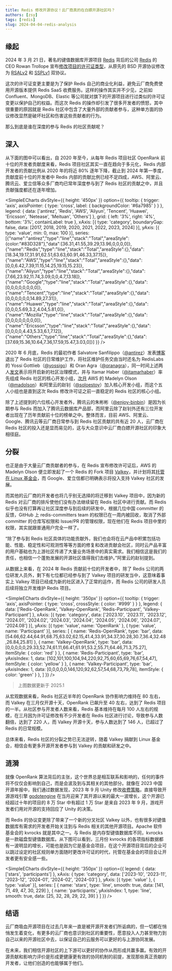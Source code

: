 ```yaml
---
title: Redis 修改开源协议！云厂商真的在白嫖开源社区吗？
authors: [zsy]
tags: [redis]
slug: 2024-04-04-redis-analysis
---
```


## 缘起

2024 年 3 月 21 日，著名的键值数据库开源项目 [Redis](https://github.com/redis/redis) 背后的公司 [Redis](https://redis.com/) 的 CEO Rowan Trollope 宣布[修改项目的许可证类型](https://redis.com/blog/redis-adopts-dual-source-available-licensing/)，从原先的 BSD 开源协议修改为 [RSALv2](https://redis.com/legal/rsalv2-agreement/) 和 [SSPLv1](https://www.mongodb.com/legal/licensing/server-side-public-license) 双协议。

这次的许可证变更主要是为了保护 Redis 自己的商业化利益，避免云厂商免费使用开源版本提供 Redis SaaS 收费服务。这样的操作其实并不少见，之前如 Confluent、MongoDB、Elastic 等公司就对旗下的开源项目进行过类似的许可证变更以保护自己的权益。而这次 Redis 的操作却引发了很多开发者的愤怒，其中很重要的原因就是 Redis 社区中包含了大量外部的贡献者参与，这种单方面的协议修改显然是破坏社区和伤害这些贡献者的行为。

那么到底是谁在深度的参与 Redis 的社区贡献呢？

## 深入

从下面的图中可以看出，自 2020 年至今，从每年 Redis 项目社区 OpenRank 前十位的开发者贡献度来看，Redis 项目社区其实一直在趋向于多元化，Redis 内部开发者的贡献比例从 2020 年的将近 80% 逐年下降，截止到 2024 年第一季度，贡献度前十位的开发者中 Redis 内部的贡献比例已经不足四成，AWS、阿里云、腾讯云、爱立信等众多厂商均已常年深度参与到了 Redis 社区的贡献之中，并且贡献强度都还在逐年增加。


<SimpleECharts divStyle={{ height: '450px' }} option={{
  tooltip: { trigger: 'axis', axisPointer: { type: 'cross', label: { backgroundColor: '#6a7985' } } },
  legend: {
    data: ['antirez', 'Redis', 'AWS', 'Aliyun', 'Tencent', 'Huawei', 'Ericsson', 'Netease', 'Meituan', 'Others']
  },
  grid: { left: '3%', right: '4%', bottom: '3%', containLabel: true },
  xAxis: [{ type: 'category', boundaryGap: false, data: [2017, 2018, 2019, 2020, 2021, 2022, 2023, 2024] }],
  yAxis: [{ type: 'value', min: 0, max: 100 }],
  series: [{"name":"antirez","type":"line","stack":"Total","areaStyle":{color:"#83D328"},"data":[36.31,41.55,39.29,13.96,0,0,0,0]},{"name":"Redis","type":"line","stack":"Total","areaStyle":{},"data":[18.34,19.17,31.91,62.51,63.63,60.91,46.33,37.15]},{"name":"AWS","type":"line","stack":"Total","areaStyle":{},"data":[0,0,6.42,7.39,11.15,14.25,19.15,15.23]},{"name":"Aliyun","type":"line","stack":"Total","areaStyle":{},"data":[7.66,23.92,11.74,3.09,0,0,4.7,13.18]},{"name":"Google","type":"line","stack":"Total","areaStyle":{},"data":[0,0,0,0,0,0,0,0]},{"name":"Tencent","type":"line","stack":"Total","areaStyle":{},"data":[0,0,0,0,0,0,14.89,27.31]},{"name":"Huawei","type":"line","stack":"Total","areaStyle":{},"data":[0,0,0,5.69,3.2,4.04,5.81,0]},{"name":"Mozilla","type":"line","stack":"Total","areaStyle":{},"data":[0,0,0,0,0,0,0,0]},{"name":"Ericsson","type":"line","stack":"Total","areaStyle":{},"data":[0,0,0,0,4.43,5.33,6.1,7.12]},{"name":"Others","type":"line","stack":"Total","areaStyle":{},"data":[37.69,15.36,10.64,7.36,17.59,15.47,3.03,0]}]
}} />

2020 年 6 月底，Redis 的最初作者 Salvatore Sanfilippo（[@antirez](https://github.com/antirez)）发表[博客](http://antirez.com/news/133)退出了 Redis 社区的日常维护工作，将社区维护任务交由当时还名为 RedisLabs 的 Yossi Gottlieb（[@yossigo](https://github.com/yossigo)）和 Oran Agra（[@oranagra](https://github.com/oranagra)），同一时间上述两人[发文](https://redis.com/blog/new-governance-for-redis/)表示将开启新的社区治理模式，并与 Itamar Haber（[@itamarhaber](https://github.com/itamarhaber)）率先组成 Redis 社区的核心开发小组，[次月](https://redis.com/blog/redis-core-team-update/) AWS 的 Madelyn Olson（[@madolson](https://github.com/madolson)）和阿里云的赵钊（[@soloestoy](https://github.com/soloestoy)）加入核心开发小组，而这个五人小组也是直到这次 Redis 修改许可证之前一直稳定的 Redis 社区的核心小组。

除了上述提到的六位核心开发者外，腾讯云的朱彬彬（[@enjoy-binbin](https://github.com/enjoy-binbin)）是因为长期参与 Redis 而加入了腾讯云数据库产品部，而阿里云除了赵钊外还有三位开发者出现在了历年贡献前十位的榜单之中。整体而言，目前 AWS、阿里云、Google、腾讯云等云厂商日常参与到 Redis 社区贡献的共有近 20 人，云厂商在 Redis 社区的投入还是显而易见的，这与大众意识中云厂商白嫖开源社区的印象大相径庭。

## 分裂

也正是由于大量云厂商贡献者的参与，在 Redis 宣布修改许可证后，AWS 的 Madelyn Olson 便立即发起了一个 Redis 的 Fork 项目 [Valkey](https://github.com/valkey-io/valkey)，并计划将其[托管在 Linux 基金会](https://www.linuxfoundation.org/press/linux-foundation-launches-open-source-valkey-community)，而 Google、爱立信都已明确表示将投入支持 Valkey 社区的发展。

而其他的云厂商的开发者也将几乎别无选择的将迁移到 Valkey 项目中，因为新的 Redis 对云厂商的排斥使他们没有办法继续留在 Redis 社区中进行贡献。而 Redis 似乎也没有打算再让社区深度参与到后续的研发中，根据几位中国 committer 的反馈，GitHub 上 redis-committers team 的权限已在一周内被回收，取消了外部 committer 的仓库写权限和 Issue/PR 的管理权限，现在他们在 Redis 项目中里的权限，其实就跟普通用户完全一样了。

“除了参与到 Redis 社区具体的功能贡献外，我们也会将在云产品中积累包括功能、性能、稳定性和可观测性等等方面的修复和改进贡献会社区，同时云产品丰富的用户基础也为上游社区传递了大量业务场景中的真实需求。我们相信这是我们的责任，也相信一个蓬勃发展的开源社区值得我们去维护。”阿里云的赵钊提到。

从数据上来看，在 2024 年 Redis 贡献前十位的开发者中，除了 Redis 公司的两位研发人员外，剩下有七位都已经参与到了 Valkey 项目的研发当中，这意味着事实上 Valkey 项目已经成为新的社区进入了正常的运作，而 Redis 公司的研发人员后续将独立开发维护 Redis 项目。

<SimpleECharts divStyle={{ height: '350px' }} option={{
  tooltip: { trigger: 'axis', axisPointer: { type: 'cross', crossStyle: { color: '#999' } } },
  legend: { data: ['Redis-OpenRank', 'Valkey-OpenRank', 'Redis-Participant', 'Valkey-Participant'] },
  xAxis: [{ type: 'category', data: ['2023.10', '2023.11', '2023.12', '2024.01', '2024.02', '2024.03', '2024.04', '2024.05', '2024.06', '2024.07', '2024.08'] }],
  yAxis: [{ type: 'value', name: 'OpenRank' }, { type: 'value', name: 'Participant' }],
  series: [
    { name: 'Redis-OpenRank', type: 'bar', data: [54.66,62.44,64.91,68.75,63.02,62.15,41.4,33.91,34.37,30.28,30.7,36.4,32.48,26.84,25.81] },
    { name: 'Valkey-OpenRank', type: 'bar', data: [0,0,0,0,0,29.33,52.74,61.11,66.41,61.91,53.2,55.71,64.46,71.3,75.27], itemStyle: { color: 'red' } },
    { name: 'Redis-Participant', type: 'bar', yAxisIndex: 1, data: [102,101,100,104,94,220,92,75,60,65,69,76,67,54,47], itemStyle: { color: 'yellow' } },
    { name: 'Valkey-Participant', type: 'bar', yAxisIndex: 1, data: [0,0,0,0,0,146,120,92,62,57,54,68,73,79,78], itemStyle: { color: 'green' } },
  ]
}} />

> 上图数据更新于 2025.1

从宏观数据来看，Redis 社区近半年的 OpenRank 协作影响力维持在 80 左右，而 Valkey 在三月仅开源十天，OpenRank 已飙升至 40 左右，达到了 Redis 项目的一半。从社区参与开发者人数来看，Redis 基本维持在每月 100 人左右的规模，在三月因为许可证修改有不少开发者在 Redis 社区进行讨论，导致参与人数翻倍，达到了 220 人，而 Valkey 开源十天，参与人数达到了 146 人，已超过了 Redis 的日常规模。

总体来看，Redis 社区的分裂之势已无法逆转，随着 Valkey 捐献到 Linux 基金会，相信会有更多开源开发者参与到 Valkey 的贡献和研发之中。

## 涟漪

就像 OpenRank 算法背后的主张，这个世界总是相互联系和影响的，任何的事件将不仅仅会影响到自己，而是会波及到与其相关的其他部分。就像在 2023 中国开源年报中，我们通过数据发现，2023 年 9 月 Unity 修改[收费策略](https://www.theverge.com/2023/9/12/23870547/unit-price-change-game-development)，直接导致开源游戏引擎 [godotengine](https://github.com/godotengine/godot) 在当月迎来了其开源以来的最大一波增长，这个开源已经超过十年的项目的 8 万 Star 中有超过 1 万 Star 是来自 2023 年 9 月，游戏开发者们用对开源的支持回应了 Unity 的决策。

而 Redis 的协议变更除了带来了一个新的分叉社区 Valkey 以外，也有很多对键值数据库有需求的开发者开始关注到与 Redis 相关的其他开源项目。Apache 软件基金会的 kvrocks 就是其中之一。与 Redis 是内存型键值数据库不同，kvrocks 是一款磁盘型键值数据库。从下图可以看到，三月份 kvrocks 的各项指标数据都有一波明显的增长，可能也是因为它是基金会项目，在这个开源项目背后的企业可以跳过设定的社区规则单方面随时更改许可证的时代，托管在基金会的项目会让开发者更有安全感一些。

<SimpleECharts divStyle={{ height: '350px' }} option={{
  legend: { data: ['stars', 'participants'] },
  xAxis: { type: 'category', data: ['2023-10', '2023-11', '2023-12', '2024-01', '2024-02', '2024-03'] },
  yAxis: [{ type: 'value' }, { type: 'value' }],
  series: [
    { name: 'stars', type: 'line', smooth: true, data: [141, 71, 49, 47, 30, 229] },
    { name: 'participants', yAxisIndex: 1, type: 'line', smooth: true, data: [25, 32, 28, 29, 22, 39] }
  ]
}} />

## 结语

云厂商吸血开源项目在过去几年来一直是被开源开发者们所诟病的，但一切都在悄悄发生着变化，有更多的云厂商也意识到社区的重要性，愿意投入人力甚至物力到自己以来的开源社区中去，以保证自己的云服务可以更好的与上游协同发展。

在未来，我们相信开源社区的上下游可以更好的协作从而形成共赢多赢。有效的开源贡献和影响力评价是形成更健康更有效的协同机制的前提，发现那些真正贡献的开发者，让他们创造的也能够属于他们。
